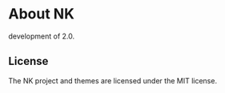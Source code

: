 # About NK

development of 2.0.

## License

The NK project and themes are licensed under the MIT license.
